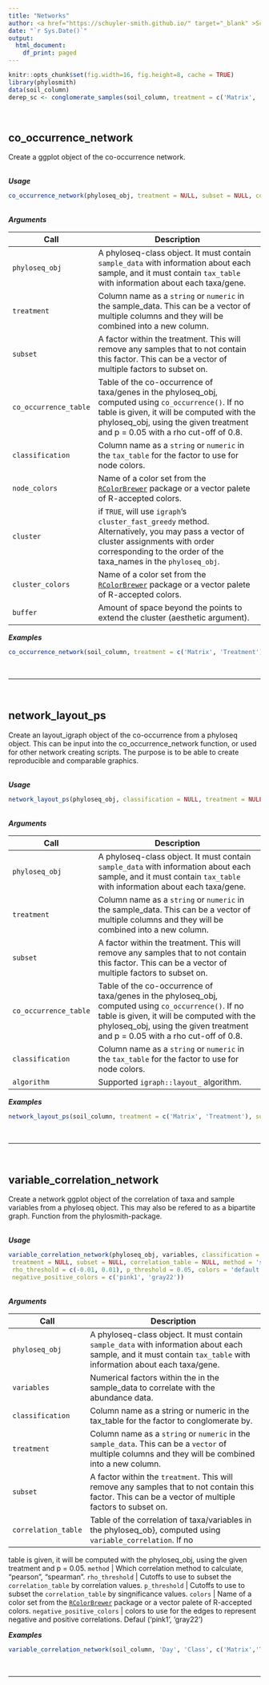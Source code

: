```yaml
---
title: "Networks"
author: <a href="https://schuyler-smith.github.io/" target="_blank" >Schuyler D. Smith</a>
date: "`r Sys.Date()`"
output:
  html_document:
    df_print: paged
---
```


```r
knitr::opts_chunk$set(fig.width=16, fig.height=8, cache = TRUE)
library(phylosmith)
data(soil_column)
derep_sc <- conglomerate_samples(soil_column, treatment = c('Matrix', 'Treatment'), merge_on = 'Day')
```

<br>

## co_occurrence_network
<a name="co_occurrence_network"></a>

Create a ggplot object of the co-occurrence network.

<br>
***Usage***
```r
co_occurrence_network(phyloseq_obj, treatment = NULL, subset = NULL, co_occurrence_table = NULL, classification = NULL, node_colors = 'default', cluster = FALSE, cluster_colors = 'default', buffer = 0.5)
```

<br>
***Arguments***

Call | Description
-------------------- | ------------------------------------------------------------
`phyloseq_obj` | A phyloseq-class object. It must contain `sample_data` with information about each sample, and it must contain `tax_table` with information about each taxa/gene.
`treatment` | Column name as a `string` or `numeric` in the sample_data. This can be a vector of multiple columns and they will be combined into a new column.
`subset` | A factor within the treatment. This will remove any samples that to not contain this factor. This can be a vector of multiple factors to subset on.
`co_occurrence_table` | Table of the co-occurrence of taxa/genes in the phyloseq_obj, computed using `co_occurrence()`. If no table is given, it will be computed with the phyloseq_obj, using the given treatment and p = 0.05 with a rho cut-off of 0.8.
`classification` | Column name as a `string` or `numeric` in the `tax_table` for the factor to use for node colors.
`node_colors` | Name of a color set from the <a href="https://cran.r-project.org/web/packages/RColorBrewer/RColorBrewer.pdf" target="_blank" >`RColorBrewer`</a> package or a vector palete of R-accepted colors.
`cluster` |  if `TRUE`, will use `igraph`'s `cluster_fast_greedy` method. Alternatively, you may pass a vector of cluster assignments with order corresponding to the order of the taxa_names in the `phyloseq_obj`.
`cluster_colors` | Name of a color set from the <a href="https://cran.r-project.org/web/packages/RColorBrewer/RColorBrewer.pdf" target="_blank" >`RColorBrewer`</a> package or a vector palete of R-accepted colors.
`buffer` | Amount of space beyond the points to extend the cluster (aesthetic argument).

***Examples***
```r
co_occurrence_network(soil_column, treatment = c('Matrix', 'Treatment'), subset = 'Soil Amended', co_occurrence_table = NULL, classification = 'Phylum')
```

<br>

***

<br>

## network_layout_ps
<a name="network_layout_ps"></a>

Create an layout_igraph object of the co-occurrence from a phyloseq object. This can be input into the co_occurrence_network function, or used for other network creating scripts. The purpose is to be able to create reproducible and comparable graphics.

<br>
***Usage***
```r
network_layout_ps(phyloseq_obj, classification = NULL, treatment = NULL, subset = NULL, co_occurrence_table = NULL, algorithm = 'fr')
```

<br>
***Arguments***

Call | Description
-------------------- | ------------------------------------------------------------
`phyloseq_obj` | A phyloseq-class object. It must contain `sample_data` with information about each sample, and it must contain `tax_table` with information about each taxa/gene.
`treatment` | Column name as a `string` or `numeric` in the sample_data. This can be a vector of multiple columns and they will be combined into a new column.
`subset` | A factor within the treatment. This will remove any samples that to not contain this factor. This can be a vector of multiple factors to subset on.
`co_occurrence_table` | Table of the co-occurrence of taxa/genes in the phyloseq_obj, computed using `co_occurrence()`. If no table is given, it will be computed with the phyloseq_obj, using the given treatment and p = 0.05 with a rho cut-off of 0.8.
`classification` | Column name as a `string` or `numeric` in the `tax_table` for the factor to use for node colors.
`algorithm` | Supported `igraph::layout_` algorithm.

***Examples***
```r
network_layout_ps(soil_column, treatment = c('Matrix', 'Treatment'), subset = 'Soil Amended', algorithm = 'kk')
```

<br>

***

<br>

## variable_correlation_network
<a name="variable_correlation_network"></a>

Create a network ggplot object of the correlation of taxa and sample variables from a phyloseq object. 
This may also be refered to as a bipartite graph. Function from the phylosmith-package.

<br>
***Usage***
```r
variable_correlation_network(phyloseq_obj, variables, classification = NULL,
 treatment = NULL, subset = NULL, correlation_table = NULL, method = 'spearman',
 rho_threshold = c(-0.01, 0.01), p_threshold = 0.05, colors = 'default',
 negative_positive_colors = c('pink1', 'gray22'))
```

<br>
***Arguments***

Call | Description
-------------------- | ------------------------------------------------------------
`phyloseq_obj` | A phyloseq-class object. It must contain `sample_data` with information about each sample, and it must contain `tax_table` with information about each taxa/gene.
`variables` | Numerical factors within the in the sample_data to correlate with the abundance data.
`classification` | Column name as a string or numeric in the tax_table for the factor to conglomerate by.
`treatment` | Column name as a `string` or `numeric` in the `sample_data`. This can be a `vector` of multiple columns and they will be combined into a new column.
`subset` | A factor within the `treatment`. This will remove any samples that to not contain this factor. This can be a vector of multiple factors to subset on.
`correlation_table` | Table of the correlation of taxa/variables in the phyloseq_ob}, computed using `variable_correlation`. If no
table is given, it will be computed with the phyloseq_obj, using the
given treatment and p = 0.05.
`method` | Which correlation method to calculate, "pearson", "spearman".
`rho_threshold` | Cutoffs to use to subset the `correlation_table` by correlation values.
`p_threshold` | Cutoffs to use to subset the `correlation_table` by singnificance values.
`colors` | Name of a color set from the <a href="https://cran.r-project.org/web/packages/RColorBrewer/RColorBrewer.pdf" target="_blank" >`RColorBrewer`</a> package or a vector palete of R-accepted colors.
`negative_positive_colors` | colors to use for the edges to represent negative and positive correlations. Defaul ('pink1', 'gray22')


***Examples***
```r
variable_correlation_network(soil_column, 'Day', 'Class', c('Matrix','Treatment'), 'Soil Amended')
```

<br>

***
